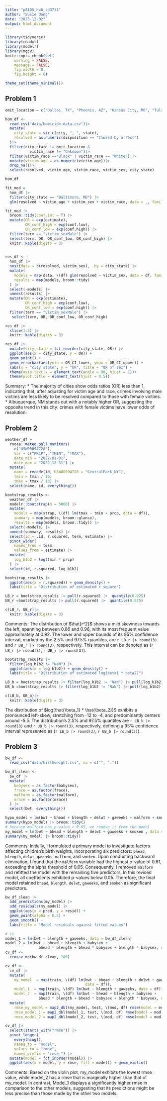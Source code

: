 ```yaml
---
title: "p8105_hw6_sd3731"
author: "Susie Dong"
date: "2023-12-02"
output: html_document
---
```


```r
library(tidyverse)
library(readxl)
library(modelr)
library(mgcv)
knitr::opts_chunk$set(
	warning = FALSE,
	message = FALSE,
	fig.width = 8, 
	fig.height = 6)

theme_set(theme_minimal())
```


## Problem 1

```r
omit_location = c("Dallas, TX", "Phoenix, AZ", "Kansas City, MO", "Tulsa, AL")

hom_df <-
  read_csv("data/homicide-data.csv")|> 
  mutate(
    city_state = str_c(city, ", ", state),
    resolved = as.numeric(disposition == "Closed by arrest")
  )|> 
  filter(city_state != omit_location & 
           victim_race != "Unknown")|> 
  filter(victim_race =="Black" | victim_race == "White") |> 
  mutate(victim_age = as.numeric(victim_age))|>
  drop_na()|>
  select(resolved, victim_age, victim_race, victim_sex, city_state)

hom_df
```


```r
fit_mod =
  hom_df |> 
  filter(city_state == "Baltimore, MD") |> 
  glm(resolved ~ victim_age + victim_sex + victim_race, data = _, family = binomial())

fit_mod |> 
  broom::tidy(conf.int = T) |> 
  mutate(OR = exp(estimate),
         OR_conf_high = exp(conf.low),
         OR_conf_low = exp(conf.high)) |>
  filter(term == "victim_sexMale") |> 
  select(term, OR, OR_conf_low, OR_conf_high) |>
  knitr::kable(digits = 3)
  
```


```r
res_df <-
  hom_df |>
  nest(data = c(resolved, victim_sex), .by = city_state) |> 
  mutate(
    models = map(data, \(df) glm(resolved ~ victim_sex, data = df, family = binomial())),
    results = map(models, broom::tidy)
  ) |> 
  select(-models) |> 
  unnest(results) |> 
  mutate(OR = exp(estimate),
         OR_conf_high = exp(conf.low),
         OR_conf_low = exp(conf.high)) |>
  filter(term == "victim_sexMale") |> 
   select(term, OR, OR_conf_low, OR_conf_high) 

res_df |>
  slice(1:5) |> 
  knitr::kable(digits = 3)
```


```r
res_df |> 
  mutate(city_state = fct_reorder(city_state, OR)) |> 
  ggplot(aes(x = city_state, y = OR)) + 
  geom_point() + 
  geom_errorbar(aes(ymin = OR_CI_lower, ymax = OR_CI_upper)) +
  labs(x = "city state", y = "OR", title = "OR of sex") +
  theme(axis.text.x = element_text(angle = 90, hjust = 1))+
  theme(plot.title = element_text(hjust = 0.5))

```


Summary:
* The majority of cities show odds ratios (OR) less than 1, indicating that, after adjusting for victim age and race, crimes involving male victims are less likely to be resolved compared to those with female victims.
* Albuquerque, NM stands out with a notably higher OR, suggesting the opposite trend in this city: crimes with female victims have lower odds of resolution.


## Problem 2

```r
weather_df = 
  rnoaa::meteo_pull_monitors(
    c("USW00094728"),
    var = c("PRCP", "TMIN", "TMAX"), 
    date_min = "2022-01-01",
    date_max = "2022-12-31") |>
  mutate(
    name = recode(id, USW00094728 = "CentralPark_NY"),
    tmin = tmin / 10,
    tmax = tmax / 10) |>
  select(name, id, everything())
```


```r
bootstrap_results <-
  weather_df |> 
  modelr::bootstrap(n = 5000) |> 
  mutate(
    models = map(strap, \(df) lm(tmax ~ tmin + prcp, data = df)),
    summary = map(models, broom::glance),
    results = map(models, broom::tidy)) |> 
  select(-models) |> 
  unnest(summary, results) |> 
  select(id = .id, r.squared, term, estimate) |> 
  pivot_wider(
    names_from = term,
    values_from = estimate) |> 
  mutate(
    log_b1b2 = log(tmin * prcp)
  ) |> 
  select(id, r.squared, log_b1b2)
```


```r
bootstrap_results |> 
  ggplot(aes(x = r.squared)) + geom_density() + 
  labs(title = "Distribution of estimated r square")

LB_r = bootstrap_results |> pull(r.squared) |>  quantile(0.025)
UB_r =bootstrap_results |> pull(r.squared) |>  quantile(0.975)

c(LB_r, UB_r)|> 
  knitr::kable(digits = 3)
```

Comments: The distribution of $\hat{r^2}$ shows a mild skewness towards the left, spanning between 0.86 and 0.96, with its most frequent value approximately at 0.92. The lower and upper bounds of its 95% confidence interval, marked by the 2.5% and 97.5% quantiles, are `r LB_r |> round(3)` and `r UB_r |> round(3)`, respectively. This interval can be denoted as (`r LB_r |> round(3)`, `r UB_r |> round(3)`).


```r
bootstrap_results |> 
  filter(log_b1b2 != "NaN") |> 
  ggplot(aes(x = log_b1b2)) + geom_density() +
  labs(title = "Distribution of estimated log(beta1 * beta2)")

LB_b = bootstrap_results |> filter(log_b1b2 != "NaN") |> pull(log_b1b2) |>  quantile(0.025)
UB_b =bootstrap_results |> filter(log_b1b2 != "NaN") |> pull(log_b1b2) |>  quantile(0.975)

c(LB_b, UB_b)|> 
  knitr::kable(digits = 3)
```


The distribution of $log(\hat{\beta_1} * \hat{\beta_2})$ exhibits a pronounced left-skew, stretching from -12 to -4, and predominantly centers around -5.5. The distribution's 2.5% and 97.5% quantiles are `r LB_b |> round(3)` and `r UB_b |> round(3)`, respectively, defining a 95% confidence interval represented as (`r LB_b |> round(3)`, `r UB_b |> round(3)`).


## Problem 3

```r
bw_df <-
  read_csv("data/birthweight.csv", na = c("", "."))
```


```r
bw_df_clean <-
  bw_df |> 
  mutate(
    babysex = as.factor(babysex),
    frace = as.factor(frace),
    malform = as.factor(malform),
    mrace = as.factor(mrace)
  ) |> 
  select(bwt, everything())
```


```r
hypo_model = lm(bwt ~ bhead + blength + delwt + gaweeks + malform + smoken , data = bw_df_clean)
summary(hypo_model) |> broom::tidy()
# because malform has p-value > 0.05, we remove it from the model
my_model = lm(bwt ~ bhead + blength + delwt + gaweeks + smoken , data = bw_df_clean)
summary(my_model) |> broom::tidy()
```

Comments:
Initially, I formulated a primary model to investigate factors affecting children's birth weights, incorporating six predictors: `bhead`, `blength`, `delwt`, `gaweeks`, `malform`, and `smoken`. Upon conducting backward elimination, I found that the `malform` variable had the highest p-value of 0.61, exceeding the alpha threshold of 0.05. Consequently, I removed `malform` and refitted the model with the remaining five predictors. In this revised model, all coefficients exhibited p-values below 0.05. Therefore, the final model retained `bhead`, `blength`, `delwt`, `gaweeks`, and `smoken` as significant predictors.


```r
bw_df_clean |> 
  add_predictions(my_model) |> 
  add_residuals(my_model) |> 
  ggplot(aes(x = pred, y = resid)) +
  geom_point(alpha = 0.5) +
  geom_smooth() +
  labs(title = "Model residuals against fitted values")
```

```r
# cv
model_1 = lm(bwt ~ blength + gaweeks, data = bw_df_clean)
model_2 = lm(bwt ~ bhead + blength + babysex + 
               bhead * blength + bhead * babysex + blength * babysex, data = bw_df_clean)
cv_df <-
  crossv_mc(bw_df_clean, 100) 

cv_df <-  
  cv_df |> 
  mutate(
    my_model  = map(train, \(df) lm(bwt ~ bhead + blength + delwt + gaweeks + smoken, 
                                    data = df)),
    model_1  = map(train, \(df) lm(bwt ~ blength + gaweeks, data = df)),
    model_2  = map(train, \(df) lm(bwt ~ bhead + blength + babysex + 
               bhead * blength + bhead * babysex + blength * babysex, data = df))) |> 
  mutate(
    rmse_my_model = map2_dbl(my_model, test, \(mod, df) rmse(model = mod, data = df)),
    rmse_model_1 = map2_dbl(model_1, test, \(mod, df) rmse(model = mod, data = df)),
    rmse_model_2 = map2_dbl(model_2, test, \(mod, df) rmse(model = mod, data = df)))
```


```r
cv_df |> 
  select(starts_with("rmse")) |> 
  pivot_longer(
    everything(),
    names_to = "model", 
    values_to = "rmse",
    names_prefix = "rmse_") |> 
  mutate(model = fct_inorder(model)) |> 
  ggplot(aes(x = model, y = rmse, fill = model)) + geom_violin()
```

Comments:
Based on the violin plot, my_model exhibits the lowest rmse value, while model_2 has a rmse that is marginally higher than that of my_model. In contrast, Model_1 displays a significantly higher rmse in comparison to the other models, suggesting that its predictions might be less precise than those made by the other two models.






